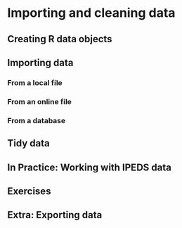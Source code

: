 # Importing and cleaning data {#sec-data}

## Creating R data objects



## Importing data

### From a local file

### From an online file

### From a database


## Tidy data

## In Practice: Working with IPEDS data

## Exercises {.unnumbered}

## Extra: Exporting data {.unnumbered}